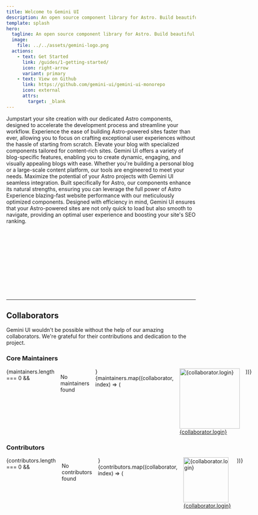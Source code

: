```yaml
---
title: Welcome to Gemini UI
description: An open source component library for Astro. Build beautiful stellar user interfaces with minimal effort.
template: splash
hero:
  tagline: An open source component library for Astro. Build beautiful stellar user interfaces with minimal effort.
  image:
    file: ../../assets/gemini-logo.png
  actions:
    - text: Get Started
      link: /guides/1-getting-started/
      icon: right-arrow
      variant: primary
    - text: View on Github
      link: https://github.com/gemini-ui/gemini-ui-monorepo
      icon: external
      attrs:
        target: _blank
---
```



<CardGrid stagger>
  <Card title="Accelerate Your Frontend Development" icon="pencil">
    Jumpstart your site creation with our dedicated Astro components, designed
    to accelerate the development process and streamline your workflow.
    Experience the ease of building Astro-powered sites faster than ever,
    allowing you to focus on crafting exceptional user experiences without the
    hassle of starting from scratch.
  </Card>
  <Card title="Blog-Oriented Components" icon="add-document">
    Elevate your blog with specialized components tailored for content-rich
    sites. Gemini UI offers a variety of blog-specific features, enabling you to
    create dynamic, engaging, and visually appealing blogs with ease. Whether
    you're building a personal blog or a large-scale content platform, our tools
    are engineered to meet your needs.
  </Card>
  <Card title="Seamless Astro Integration" icon="open-book">
    Maximize the potential of your Astro projects with Gemini UI seamless
    integration. Built specifically for Astro, our components enhance its
    natural strengths, ensuring you can leverage the full power of Astro
  </Card>
  <Card title="Optimized for Performance" icon="setting">
    Experience blazing-fast website performance with our meticulously optimized
    components. Designed with efficiency in mind, Gemini UI ensures that your
    Astro-powered sites are not only quick to load but also smooth to navigate,
    providing an optimal user experience and boosting your site's SEO ranking.
  </Card>
</CardGrid>

<hr style="margin-top: 200px;" />

## Collaborators

Gemini UI wouldn't be possible without the help of our amazing collaborators. We're grateful for their contributions and dedication to the project.

### Core Maintainers

<div style="display: flex; gap: 16px;">
  {maintainers.length === 0 && <p>No maintainers found</p>}
  {maintainers.map((collaborator, index) => (
    <a href={collaborator.html_url} target="_blank">
      <Image
        src={collaborator.avatar_url}
        alt={collaborator.login}
        title={collaborator.login}
        width="160px"
        height="160px"
        figureProps={{
          style: "min-width: 160px; min-height: 160px;",
        }}
        caption
        dynamicGlow
      >
        {collaborator.login}
      </Image>
    </a>
  ))}
</div>

### Contributors

<div style="display: flex; gap: 16px;">
  {contributors.length === 0 && <p>No contributors found</p>}
  {contributors.map((collaborator, index) => (
    <a href={collaborator.html_url} target="_blank">
      <Image
        src={collaborator.avatar_url}
        alt={collaborator.login}
        title={collaborator.login}
        width="120px"
        height="120px"
        figureProps={{
          style: "min-width: 120px; min-height: 120px;",
        }}
        caption
        dynamicGlow
      >
        {collaborator.login}
      </Image>
    </a>
  ))}
</div>
